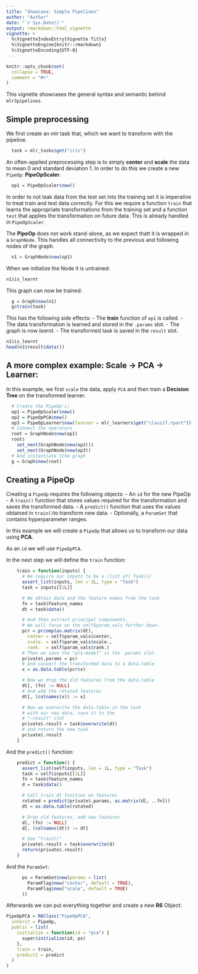 ```yaml
---
title: "Showcase: Simple Pipelines"
author: "Author"
date: "`r Sys.Date()`"
output: rmarkdown::html_vignette
vignette: >
  %\VignetteIndexEntry{Vignette Title}
  %\VignetteEngine{knitr::rmarkdown}
  %\VignetteEncoding{UTF-8}
---
```


```r
knitr::opts_chunk$set(
  collapse = TRUE,
  comment = "#>"
)
```


This vignette showcases the general syntax and semantic behind `mlr3pipelines`.

## Simple preprocessing

We first create an mlr task that, which we want to transform with the pipeline. 

```r
  task = mlr_tasks$get("iris")
```


An often-applied preprocessing step is to simply **center** and **scale** the data to mean $0$ and standard deviation $1$. In order to do this we create a new `PipeOp`: **PipeOpScaler**.

```r
  op1 = PipeOpScaler$new()
```

In order to not leak data from the test set into the training set it is imperative to treat train and test data correctly. For this we require a function `train` that learns the appropriate transformations from the training set and a function `test` that applies the transformation on future data.
This is already handled in `PipeOpScaler`.

The **PipeOp** does not work stand-alone, as we expect thatt it is wrapped in a `GraphNode`. This handles all connectivity to the previous and following nodes of the graph. 

```r
  n1 = GraphNode$new(op1)
```

When we initialize the Node it is untrained:
```r
n1$is_learnt
```

This graph can now be trained: 

```r
  g = Graph$new(n1)
  g$train(task)
```

This has the following side effects: 
- The **train** function of `op1` is called. 
- The data transformation is learned and stored in the `.params` slot.
- The graph is now *learnt*.
- The transformed task is saved in the `result` slot.

```r
n1$is_learnt
head(n1$result$data())
```

## A more complex example: Scale -> PCA -> Learner:

In this example, we first `scale` the data, apply `PCA` and then train a 
**Decision Tree** on the transformed learner.

```r
  # Create the PipeOp's:
  op1 = PipeOpScaler$new()
  op2 = PipeOpPCA$new()
  op3 = PipeOpLearner$new(learner = mlr_learners$get("classif.rpart"))
  # Connect the operators
  root = GraphNode$new(op1)
  root$
    set_next(GraphNode$new(op2))$
    set_next(GraphNode$new(op3))
  # And instantiate tthe graph
  g = Graph$new(root)
```

## Creating a PipeOp

Creating a `PipeOp` requires the following objects: 
- An `id` for the new PipeOp
- A `train()` function that stores values required for the transformation and 
  saves the transformed data.
- A `predict()` function that uses the values obtained in `train()`to 
  transform new data.
- Optionally, a `ParamSet` that contains hyperparameter ranges.


In this example we will create a `PipeOp` that allows us to transform our data using **PCA**.

As an `id` we will use `PipeOpPCA`.

In the next step we will define the `train` function: 


```r
    train = function(inputs) {
      # We require our inputs to be a (list of) Task(s)
      assert_list(inputs, len = 1L, type = "Task")
      task = inputs[[1L]]

      # We obtain data and the feature names from the task
      fn = task$feature_names
      dt = task$data()

      # And then extract principal components.
      # We will focus on the self$param_vals further down.
      pcr = prcomp(as.matrix(dt),
        center = self$param_vals$center,
        scale. = self$param_vals$scale.,
        rank.  = self$param_vals$rank.)
      # Then we save the "pca-model" in the .params slot.
      private$.params = pcr
      # And convert the transformed data to a data.table
      x = as.data.table(pcr$x)

      # Now we drop the old features from the data.table
      dt[, (fn) := NULL]
      # And add the rotated features
      dt[, (colnames(x)) := x]

      # Now we overwrite the data.table in the task 
      # with our new data, save it to the 
      # "-result" slot
      private$.result = task$overwrite(dt)
      # and return the new task
      private$.result
    }

```

And the `predict()` function: 

```r
    predict = function() {
      assert_list(self$inputs, len = 1L, type = "Task")
      task = self$inputs[[1L]]
      fn = task$feature_names
      d = task$data()

      # Call train_dt function on features
      rotated = predict(private$.params, as.matrix(d[, ..fn]))
      dt = as.data.table(rotated)

      # Drop old features, add new features
      d[, (fn) := NULL]
      d[, (colnames(dt)) := dt]

      # See "train()" 
      private$.result = task$overwrite(d)
      return(private$.result)
    }

```

And the `ParamSet`: 

```r
      ps = ParamSet$new(params = list(
        ParamFlag$new("center", default = TRUE),
        ParamFlag$new("scale", default = TRUE)
      ))
```

Afterwards we can put everything together and create a new **R6** Object:


```r
PipeOpPCA = R6Class("PipeOpPCA",
  inherit = PipeOp,
  public = list(
    initialize = function(id = "pca") {
      super$initialize(id, ps)
    },
    train = train,
    predict2 = predict
  )
)

```


